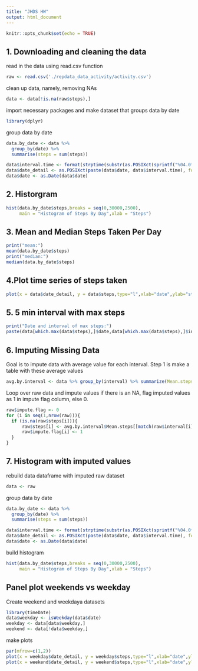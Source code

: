 ```yaml
---
title: "JHDS HW"
output: html_document
---
```


```r
knitr::opts_chunk$set(echo = TRUE)
```

## 1. Downloading and cleaning the data

read in the data using read.csv function

```r
raw <- read.csv('./repdata_data_activity/activity.csv')
```

clean up data, namely, removing NAs

```r
data <- data[!is.na(raw$steps),]
```

import necessary packages and make dataset that groups data by date

```r
library(dplyr)
```

group data by date

```r
data.by_date <- data %>%
  group_by(date) %>%
  summarise(steps = sum(steps))
```
```r
data$interval.time <- format(strptime(substr(as.POSIXct(sprintf("%04.0f", data$interval),format="%H%M"), 12, 16), '%H:%M'), '%I:%M %p')
data$date_detail <- as.POSIXct(paste(data$date, data$interval.time), format="%Y-%m-%d %H:%M %p")
data$date <- as.Date(data$date)
```

## 2. Historgram

```r
hist(data.by_date$steps,breaks = seq(0,30000,2500),
     main = "Histogram of Steps By Day",xlab = "Steps")
```

## 3. Mean and Median Steps Taken Per Day

```r
print("mean:")
mean(data.by_date$steps)
print("median:")
median(data.by_date$steps)
```

## 4.Plot time series of steps taken


```r
plot(x = data$date_detail, y = data$steps,type="l",xlab="date",ylab="steps")
```

## 5. 5 min interval with max steps
```r
print("Date and interval of max steps:")
paste(data[which.max(data$steps),]$date,data[which.max(data$steps),]$interval,sep=" ")
```
## 6. Imputing Missing Data

Goal is to impute data with average value for each interval.  Step 1 is make a table with these average values

```r
avg.by.interval <- data %>% group_by(interval) %>% summarize(Mean.steps = mean(steps))
```

Loop over raw data and impute values if there is an NA, flag imputed values as 1 in impute flag column, else 0.   
```r
raw$impute.flag <- 0
for (i in seq(1,nrow(raw))){
  if (is.na(raw$steps[i])){
      raw$steps[i] <- avg.by.interval$Mean.steps[[match(raw$interval[i],avg.by.interval$interval)]]
      raw$impute.flag[i] <- 1
  }
}
```

## 7. Histogram with imputed values

rebuild data dataframe with imputed raw dataset
```r
data <- raw
```

group data by date

```r
data.by_date <- data %>%
  group_by(date) %>%
  summarise(steps = sum(steps))
```
```r
data$interval.time <- format(strptime(substr(as.POSIXct(sprintf("%04.0f", data$interval),format="%H%M"), 12, 16), '%H:%M'), '%I:%M %p')
data$date_detail <- as.POSIXct(paste(data$date, data$interval.time), format="%Y-%m-%d %H:%M %p")
data$date <- as.Date(data$date)
```

build histogram

```r
hist(data.by_date$steps,breaks = seq(0,30000,2500),
     main = "Histogram of Steps By Day",xlab = "Steps")
```

## Panel plot weekends vs weekday

Create weekend and weekdaya datasets
```r
library(timeDate)
data$weekday <- isWeekday(data$date)
weekday <- data[data$weekday,]
weekend <- data[!data$weekday,]
```

make plots
```r
par(mfrow=c(1,2))
plot(x = weekday$date_detail, y = weekday$steps,type="l",xlab="date",ylab="steps",main="weekdays")
plot(x = weekend$date_detail, y = weekend$steps,type="l",xlab="date",ylab="steps",main="weekends")
```

